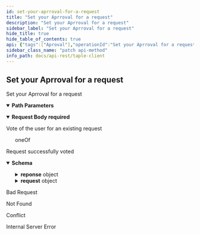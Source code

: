 ```yaml
---
id: set-your-aprroval-for-a-request
title: "Set your Aprroval for a request"
description: "Set your Aprroval for a request"
sidebar_label: "Set your Aprroval for a request"
hide_title: true
hide_table_of_contents: true
api: {"tags":["Aproval"],"operationId":"Set your Aprroval for a request","parameters":[{"name":"id","in":"path","description":"Approval's unique id","required":true,"schema":{"type":"string"}}],"requestBody":{"description":"Vote of the user for an existing request","content":{"application/json":{"schema":{"oneOf":[{"type":"object","required":["state"],"properties":{"state":{"type":"string","enum":["RespondedAccepted"]}}},{"type":"object","required":["state"],"properties":{"state":{"type":"string","enum":["RespondedRejected"]}}}]},"example":{"approvalType":"Accept"}}},"required":true},"responses":{"204":{"description":"Request successfully voted","content":{"application/json":{"schema":{"type":"object","required":["id","request","state"],"properties":{"id":{"type":"string","description":"Approval request identifier"},"reponse":{"allOf":[{"type":"object","properties":{"ApprovalResponseBody":{"type":"object","required":["appr_req_hash","approved"],"properties":{"appr_req_hash":{"type":"string","description":"Hash of the request for approval"},"approved":{"type":"boolean","description":"Value specifying if it has been approved"}}},"SignatureBody":{"type":"object","required":["signer","timestamp","value"],"properties":{"signer":{"type":"string","description":"Signature of the issuer"},"timestamp":{"type":"integer","format":"int64","description":"Timestamp at which the signature was made","minimum":0},"value":{"type":"string","description":"Signature value"}}}}}],"nullable":true},"request":{"type":"object","properties":{"ApprovalRequestResponse":{"type":"object","required":["event_request","sn","gov_version","patch","state_hash","hash_prev_event"],"properties":{"event_request":{"type":"object","properties":{"EventRequestBody":{"oneOf":[{"type":"object","required":["Create"],"properties":{"Create":{"type":"object","required":["governance_id","schema_id","namespace","name"],"properties":{"governance_id":{"type":"string","description":"Governance identifier"},"name":{"type":"string","description":"Name of subject"},"namespace":{"type":"string","description":"Namespace to which the subject belongs"},"public_key":{"type":"string","description":"Public key of the subject","nullable":true},"schema_id":{"type":"string","description":"Subject schema json identifier"}}}}},{"type":"object","required":["Fact"],"properties":{"Fact":{"type":"object","required":["subject_id","payload"],"properties":{"payload":{"description":"Changes to be applied to the subject"},"subject_id":{"type":"string","description":"Subject identifier"}}}}},{"type":"object","required":["Transfer"],"properties":{"Transfer":{"type":"object","required":["subject_id","public_key"],"properties":{"public_key":{"type":"string","description":"Public key of the new owner"},"subject_id":{"type":"string","description":"Subject identifier"}}}}},{"type":"object","required":["EOL"],"properties":{"EOL":{"type":"object","required":["subject_id"],"properties":{"subject_id":{"type":"string","description":"Subject identifier"}}}}}]},"SignatureBody":{"type":"object","required":["signer","timestamp","value"],"properties":{"signer":{"type":"string","description":"Signature of the issuer"},"timestamp":{"type":"integer","format":"int64","description":"Timestamp at which the signature was made","minimum":0},"value":{"type":"string","description":"Signature value"}}}}},"gov_version":{"type":"integer","format":"int64","description":"Governance version","minimum":0},"hash_prev_event":{"type":"string","description":"Previous event hash"},"patch":{"description":"Changes to be applied to the subject"},"sn":{"type":"integer","format":"int64","description":"Current sequence number of the subject","minimum":0},"state_hash":{"type":"string","description":"Hash of the state"}}},"SignatureBody":{"type":"object","required":["signer","timestamp","value"],"properties":{"signer":{"type":"string","description":"Signature of the issuer"},"timestamp":{"type":"integer","format":"int64","description":"Timestamp at which the signature was made","minimum":0},"value":{"type":"string","description":"Signature value"}}}}},"state":{"type":"string","enum":["Pending","RespondedAccepted","RespondedRejected","Obsolete"]}}},"example":{"id":"J5dfpH-ahrqSo-od4jyZkubyO-XWFJSQ9maK73jKI4Ao","reponse":{"appr_req_hash":"J5dfpH-ahrqSo-od4jyZkubyO-XWFJSQ9maK73jKI4Ao","approved":true,"signature":{"signer":"EbwR0yYrCYpTzlN5i5GX_MtAbKRw5y2euv3TqiTgwggs","timestamp":168864361,"value":"SERUEr362pHPIcORhUnYPxnW1A_jW675_yphYIQIKaO6wytdh7xwwNTXHW6Q1fs9F6ag8VpTy2DM_5ppRT7irFDg"}},"request":{"event_request":{"Fact":{"payload":{"Patch":{"data":[{"op":"add","path":"/members/0","value":{"id":"EbwR0yYrCYpTzlN5i5GX_MtAbKRw5y2euv3TqiTgwggs","name":"WPO"}}]}},"subject_id":"JoifaSpfenD2bEPeBLvUTWh30brm4tKcvdW8exQnkGoQ"},"signature":{"signer":"EbwR0yYrCYpTzlN5i5GX_MtAbKRw5y2euv3TqiTgwggs","timestamp":1688643580,"value":"SE4yS1Q1Smhm3Az3r6WNFKAGd2Us69vyUA3j5q_riE6MICh_Ub2fSLxNS3Nn-g_CpppvABq6s_c8dF5kbmUir4Ag"}},"gov_version":0,"hash_prev_event":"JLic8SLrT7tJxA9B3aLaaKaIEuV7Wouo2ogHCid6O4g8","patch":[{"op":"add","path":"/members/0","value":{"id":"EbwR0yYrCYpTzlN5i5GX_MtAbKRw5y2euv3TqiTgwggs","name":"WPO"}}],"signature":{"signer":"E0gaiDcPRVmYLUGbseHmBk2_2H-FAlSgaO6ZMOXhh4Gs","timestamp":1688643580,"value":"SEFyfXR6kE04gGdCtXZN-So6nNJAAe1qwnTkl0UuoFpCEEuQhwkZND77o1Y9OVuVus8mgGtyAdTi-A7_0MkDKgBw"},"sn":1,"state_hash":"JbDVCZxkDkZ5gLCc7Ge5X75pHHf8dA7_s8UynsnzG5o8"},"state":"Responded"}}}},"400":{"description":"Bad Request"},"404":{"description":"Not Found"},"409":{"description":"Conflict"},"500":{"description":"Internal Server Error"}},"description":"Set your Aprroval for a request","method":"patch","path":"/api/approval-requests/{id}","security":[],"securitySchemes":{"api_key":{"type":"apiKey","in":"header","name":"x-api-key"}},"jsonRequestBodyExample":{"state":"RespondedAccepted"},"info":{"title":"taple-client","description":"","contact":{"name":"Open Canarias S.L.","email":"taple@opencanarias.com"},"license":{"name":""},"version":"0.2.0-dev"},"postman":{"name":"Set your Aprroval for a request","description":{"type":"text/plain"},"url":{"path":["api","approval-requests",":id"],"host":["{{baseUrl}}"],"query":[],"variable":[{"disabled":false,"description":{"content":"(Required) Approval's unique id","type":"text/plain"},"type":"any","value":"","key":"id"}]},"header":[{"key":"Content-Type","value":"application/json"},{"key":"Accept","value":"application/json"}],"method":"PATCH","body":{"mode":"raw","raw":"\"\"","options":{"raw":{"language":"json"}}}}}
sidebar_class_name: "patch api-method"
info_path: docs/api-rest/taple-client
---
```



## Set your Aprroval for a request



Set your Aprroval for a request

<details style={{"marginBottom":"1rem"}} data-collapsed={false} open={true}><summary style={{}}><strong>Path Parameters</strong></summary><div><ul><ParamsItem className={"paramsItem"} param={{"name":"id","in":"path","description":"Approval's unique id","required":true,"schema":{"type":"string"}}}></ParamsItem></ul></div></details><MimeTabs><TabItem label={"application/json"} value={"application/json-schema"}><details style={{}} data-collapsed={false} open={true}><summary style={{"textAlign":"left"}}><strong>Request Body</strong><strong style={{"fontSize":"var(--ifm-code-font-size)","color":"var(--openapi-required)"}}> required</strong></summary><div style={{"textAlign":"left","marginLeft":"1rem"}}><div style={{"marginTop":"1rem","marginBottom":"1rem"}}>

Vote of the user for an existing request

</div></div><ul style={{"marginLeft":"1rem"}}><div><div><span className={"badge badge--info"}>oneOf</span><SchemaTabs><TabItem label={"MOD1"} value={"0-item-properties"}><SchemaItem collapsible={false} name={"state"} required={true} schemaDescription={undefined} schemaName={"string"} qualifierMessage={"**Possible values:** [`RespondedAccepted`]"} defaultValue={undefined}></SchemaItem></TabItem><TabItem label={"MOD2"} value={"1-item-properties"}><SchemaItem collapsible={false} name={"state"} required={true} schemaDescription={undefined} schemaName={"string"} qualifierMessage={"**Possible values:** [`RespondedRejected`]"} defaultValue={undefined}></SchemaItem></TabItem></SchemaTabs></div></div></ul></details></TabItem></MimeTabs><div><ApiTabs><TabItem label={"204"} value={"204"}><div>

Request successfully voted

</div><div><MimeTabs schemaType={"response"}><TabItem label={"application/json"} value={"application/json"}><SchemaTabs><TabItem label={"Schema"} value={"Schema"}><details style={{}} data-collapsed={false} open={true}><summary style={{"textAlign":"left"}}><strong>Schema</strong></summary><div style={{"textAlign":"left","marginLeft":"1rem"}}></div><ul style={{"marginLeft":"1rem"}}><SchemaItem collapsible={false} name={"id"} required={false} schemaDescription={"Approval request identifier"} schemaName={"string"} qualifierMessage={undefined} defaultValue={undefined}></SchemaItem><SchemaItem collapsible={true} className={"schemaItem"}><details style={{}}><summary style={{}}><strong>reponse</strong><span style={{"opacity":"0.6"}}> object</span></summary><div style={{"marginLeft":"1rem"}}><SchemaItem collapsible={true} className={"schemaItem"}><details style={{}}><summary style={{}}><strong>ApprovalResponseBody</strong><span style={{"opacity":"0.6"}}> object</span></summary><div style={{"marginLeft":"1rem"}}><SchemaItem collapsible={false} name={"appr_req_hash"} required={false} schemaDescription={"Hash of the request for approval"} schemaName={"string"} qualifierMessage={undefined} defaultValue={undefined}></SchemaItem><SchemaItem collapsible={false} name={"approved"} required={false} schemaDescription={"Value specifying if it has been approved"} schemaName={"boolean"} qualifierMessage={undefined} defaultValue={undefined}></SchemaItem></div></details></SchemaItem><SchemaItem collapsible={true} className={"schemaItem"}><details style={{}}><summary style={{}}><strong>SignatureBody</strong><span style={{"opacity":"0.6"}}> object</span></summary><div style={{"marginLeft":"1rem"}}><SchemaItem collapsible={false} name={"signer"} required={false} schemaDescription={"Signature of the issuer"} schemaName={"string"} qualifierMessage={undefined} defaultValue={undefined}></SchemaItem><SchemaItem collapsible={false} name={"timestamp"} required={false} schemaDescription={"Timestamp at which the signature was made"} schemaName={"int64"} qualifierMessage={undefined} defaultValue={undefined}></SchemaItem><SchemaItem collapsible={false} name={"value"} required={false} schemaDescription={"Signature value"} schemaName={"string"} qualifierMessage={undefined} defaultValue={undefined}></SchemaItem></div></details></SchemaItem></div></details></SchemaItem><SchemaItem collapsible={true} className={"schemaItem"}><details style={{}}><summary style={{}}><strong>request</strong><span style={{"opacity":"0.6"}}> object</span></summary><div style={{"marginLeft":"1rem"}}><SchemaItem collapsible={true} className={"schemaItem"}><details style={{}}><summary style={{}}><strong>ApprovalRequestResponse</strong><span style={{"opacity":"0.6"}}> object</span></summary><div style={{"marginLeft":"1rem"}}><SchemaItem collapsible={true} className={"schemaItem"}><details style={{}}><summary style={{}}><strong>event_request</strong><span style={{"opacity":"0.6"}}> object</span></summary><div style={{"marginLeft":"1rem"}}><SchemaItem collapsible={true} className={"schemaItem"}><details style={{}}><summary style={{}}><strong>EventRequestBody</strong><span style={{"opacity":"0.6"}}> object</span></summary><div style={{"marginLeft":"1rem"}}><div><div><span className={"badge badge--info"}>oneOf</span><SchemaTabs><TabItem label={"MOD1"} value={"0-item-properties"}><SchemaItem collapsible={true} className={"schemaItem"}><details style={{}}><summary style={{}}><strong>Create</strong><span style={{"opacity":"0.6"}}> object</span></summary><div style={{"marginLeft":"1rem"}}><SchemaItem collapsible={false} name={"governance_id"} required={false} schemaDescription={"Governance identifier"} schemaName={"string"} qualifierMessage={undefined} defaultValue={undefined}></SchemaItem><SchemaItem collapsible={false} name={"name"} required={false} schemaDescription={"Name of subject"} schemaName={"string"} qualifierMessage={undefined} defaultValue={undefined}></SchemaItem><SchemaItem collapsible={false} name={"namespace"} required={false} schemaDescription={"Namespace to which the subject belongs"} schemaName={"string"} qualifierMessage={undefined} defaultValue={undefined}></SchemaItem><SchemaItem collapsible={false} name={"public_key"} required={false} schemaDescription={"Public key of the subject"} schemaName={"string"} qualifierMessage={undefined} defaultValue={undefined}></SchemaItem><SchemaItem collapsible={false} name={"schema_id"} required={false} schemaDescription={"Subject schema json identifier"} schemaName={"string"} qualifierMessage={undefined} defaultValue={undefined}></SchemaItem></div></details></SchemaItem></TabItem><TabItem label={"MOD2"} value={"1-item-properties"}><SchemaItem collapsible={true} className={"schemaItem"}><details style={{}}><summary style={{}}><strong>Fact</strong><span style={{"opacity":"0.6"}}> object</span></summary><div style={{"marginLeft":"1rem"}}><SchemaItem collapsible={false} name={"payload"} required={false} schemaDescription={"Changes to be applied to the subject"} schemaName={""} qualifierMessage={undefined} defaultValue={undefined}></SchemaItem><SchemaItem collapsible={false} name={"subject_id"} required={false} schemaDescription={"Subject identifier"} schemaName={"string"} qualifierMessage={undefined} defaultValue={undefined}></SchemaItem></div></details></SchemaItem></TabItem><TabItem label={"MOD3"} value={"2-item-properties"}><SchemaItem collapsible={true} className={"schemaItem"}><details style={{}}><summary style={{}}><strong>Transfer</strong><span style={{"opacity":"0.6"}}> object</span></summary><div style={{"marginLeft":"1rem"}}><SchemaItem collapsible={false} name={"public_key"} required={false} schemaDescription={"Public key of the new owner"} schemaName={"string"} qualifierMessage={undefined} defaultValue={undefined}></SchemaItem><SchemaItem collapsible={false} name={"subject_id"} required={false} schemaDescription={"Subject identifier"} schemaName={"string"} qualifierMessage={undefined} defaultValue={undefined}></SchemaItem></div></details></SchemaItem></TabItem><TabItem label={"MOD4"} value={"3-item-properties"}><SchemaItem collapsible={true} className={"schemaItem"}><details style={{}}><summary style={{}}><strong>EOL</strong><span style={{"opacity":"0.6"}}> object</span></summary><div style={{"marginLeft":"1rem"}}><SchemaItem collapsible={false} name={"subject_id"} required={false} schemaDescription={"Subject identifier"} schemaName={"string"} qualifierMessage={undefined} defaultValue={undefined}></SchemaItem></div></details></SchemaItem></TabItem></SchemaTabs></div></div></div></details></SchemaItem><SchemaItem collapsible={true} className={"schemaItem"}><details style={{}}><summary style={{}}><strong>SignatureBody</strong><span style={{"opacity":"0.6"}}> object</span></summary><div style={{"marginLeft":"1rem"}}><SchemaItem collapsible={false} name={"signer"} required={false} schemaDescription={"Signature of the issuer"} schemaName={"string"} qualifierMessage={undefined} defaultValue={undefined}></SchemaItem><SchemaItem collapsible={false} name={"timestamp"} required={false} schemaDescription={"Timestamp at which the signature was made"} schemaName={"int64"} qualifierMessage={undefined} defaultValue={undefined}></SchemaItem><SchemaItem collapsible={false} name={"value"} required={false} schemaDescription={"Signature value"} schemaName={"string"} qualifierMessage={undefined} defaultValue={undefined}></SchemaItem></div></details></SchemaItem></div></details></SchemaItem><SchemaItem collapsible={false} name={"gov_version"} required={false} schemaDescription={"Governance version"} schemaName={"int64"} qualifierMessage={undefined} defaultValue={undefined}></SchemaItem><SchemaItem collapsible={false} name={"hash_prev_event"} required={false} schemaDescription={"Previous event hash"} schemaName={"string"} qualifierMessage={undefined} defaultValue={undefined}></SchemaItem><SchemaItem collapsible={false} name={"patch"} required={false} schemaDescription={"Changes to be applied to the subject"} schemaName={""} qualifierMessage={undefined} defaultValue={undefined}></SchemaItem><SchemaItem collapsible={false} name={"sn"} required={false} schemaDescription={"Current sequence number of the subject"} schemaName={"int64"} qualifierMessage={undefined} defaultValue={undefined}></SchemaItem><SchemaItem collapsible={false} name={"state_hash"} required={false} schemaDescription={"Hash of the state"} schemaName={"string"} qualifierMessage={undefined} defaultValue={undefined}></SchemaItem></div></details></SchemaItem><SchemaItem collapsible={true} className={"schemaItem"}><details style={{}}><summary style={{}}><strong>SignatureBody</strong><span style={{"opacity":"0.6"}}> object</span></summary><div style={{"marginLeft":"1rem"}}><SchemaItem collapsible={false} name={"signer"} required={false} schemaDescription={"Signature of the issuer"} schemaName={"string"} qualifierMessage={undefined} defaultValue={undefined}></SchemaItem><SchemaItem collapsible={false} name={"timestamp"} required={false} schemaDescription={"Timestamp at which the signature was made"} schemaName={"int64"} qualifierMessage={undefined} defaultValue={undefined}></SchemaItem><SchemaItem collapsible={false} name={"value"} required={false} schemaDescription={"Signature value"} schemaName={"string"} qualifierMessage={undefined} defaultValue={undefined}></SchemaItem></div></details></SchemaItem></div></details></SchemaItem><SchemaItem collapsible={false} name={"state"} required={false} schemaDescription={undefined} schemaName={"string"} qualifierMessage={"**Possible values:** [`Pending`, `RespondedAccepted`, `RespondedRejected`, `Obsolete`]"} defaultValue={undefined}></SchemaItem></ul></details></TabItem><TabItem label={"Example (from schema)"} value={"Example (from schema)"}><ResponseSamples responseExample={"{\n  \"id\": \"string\",\n  \"reponse\": {\n    \"ApprovalResponseBody\": {\n      \"appr_req_hash\": \"string\",\n      \"approved\": true\n    },\n    \"SignatureBody\": {\n      \"signer\": \"string\",\n      \"timestamp\": 0,\n      \"value\": \"string\"\n    }\n  },\n  \"request\": {\n    \"ApprovalRequestResponse\": {\n      \"event_request\": {\n        \"EventRequestBody\": {\n          \"Create\": {\n            \"governance_id\": \"string\",\n            \"name\": \"string\",\n            \"namespace\": \"string\",\n            \"public_key\": \"string\",\n            \"schema_id\": \"string\"\n          }\n        },\n        \"SignatureBody\": {\n          \"signer\": \"string\",\n          \"timestamp\": 0,\n          \"value\": \"string\"\n        }\n      },\n      \"gov_version\": 0,\n      \"hash_prev_event\": \"string\",\n      \"sn\": 0,\n      \"state_hash\": \"string\"\n    },\n    \"SignatureBody\": {\n      \"signer\": \"string\",\n      \"timestamp\": 0,\n      \"value\": \"string\"\n    }\n  },\n  \"state\": \"Pending\"\n}"} language={"json"}></ResponseSamples></TabItem><TabItem label={"Example"} value={"Example"}><ResponseSamples responseExample={"{\n  \"id\": \"J5dfpH-ahrqSo-od4jyZkubyO-XWFJSQ9maK73jKI4Ao\",\n  \"reponse\": {\n    \"appr_req_hash\": \"J5dfpH-ahrqSo-od4jyZkubyO-XWFJSQ9maK73jKI4Ao\",\n    \"approved\": true,\n    \"signature\": {\n      \"signer\": \"EbwR0yYrCYpTzlN5i5GX_MtAbKRw5y2euv3TqiTgwggs\",\n      \"timestamp\": 168864361,\n      \"value\": \"SERUEr362pHPIcORhUnYPxnW1A_jW675_yphYIQIKaO6wytdh7xwwNTXHW6Q1fs9F6ag8VpTy2DM_5ppRT7irFDg\"\n    }\n  },\n  \"request\": {\n    \"event_request\": {\n      \"Fact\": {\n        \"payload\": {\n          \"Patch\": {\n            \"data\": [\n              {\n                \"op\": \"add\",\n                \"path\": \"/members/0\",\n                \"value\": {\n                  \"id\": \"EbwR0yYrCYpTzlN5i5GX_MtAbKRw5y2euv3TqiTgwggs\",\n                  \"name\": \"WPO\"\n                }\n              }\n            ]\n          }\n        },\n        \"subject_id\": \"JoifaSpfenD2bEPeBLvUTWh30brm4tKcvdW8exQnkGoQ\"\n      },\n      \"signature\": {\n        \"signer\": \"EbwR0yYrCYpTzlN5i5GX_MtAbKRw5y2euv3TqiTgwggs\",\n        \"timestamp\": 1688643580,\n        \"value\": \"SE4yS1Q1Smhm3Az3r6WNFKAGd2Us69vyUA3j5q_riE6MICh_Ub2fSLxNS3Nn-g_CpppvABq6s_c8dF5kbmUir4Ag\"\n      }\n    },\n    \"gov_version\": 0,\n    \"hash_prev_event\": \"JLic8SLrT7tJxA9B3aLaaKaIEuV7Wouo2ogHCid6O4g8\",\n    \"patch\": [\n      {\n        \"op\": \"add\",\n        \"path\": \"/members/0\",\n        \"value\": {\n          \"id\": \"EbwR0yYrCYpTzlN5i5GX_MtAbKRw5y2euv3TqiTgwggs\",\n          \"name\": \"WPO\"\n        }\n      }\n    ],\n    \"signature\": {\n      \"signer\": \"E0gaiDcPRVmYLUGbseHmBk2_2H-FAlSgaO6ZMOXhh4Gs\",\n      \"timestamp\": 1688643580,\n      \"value\": \"SEFyfXR6kE04gGdCtXZN-So6nNJAAe1qwnTkl0UuoFpCEEuQhwkZND77o1Y9OVuVus8mgGtyAdTi-A7_0MkDKgBw\"\n    },\n    \"sn\": 1,\n    \"state_hash\": \"JbDVCZxkDkZ5gLCc7Ge5X75pHHf8dA7_s8UynsnzG5o8\"\n  },\n  \"state\": \"Responded\"\n}"} language={"json"}></ResponseSamples></TabItem></SchemaTabs></TabItem></MimeTabs></div></TabItem><TabItem label={"400"} value={"400"}><div>

Bad Request

</div><div></div></TabItem><TabItem label={"404"} value={"404"}><div>

Not Found

</div><div></div></TabItem><TabItem label={"409"} value={"409"}><div>

Conflict

</div><div></div></TabItem><TabItem label={"500"} value={"500"}><div>

Internal Server Error

</div><div></div></TabItem></ApiTabs></div>
      